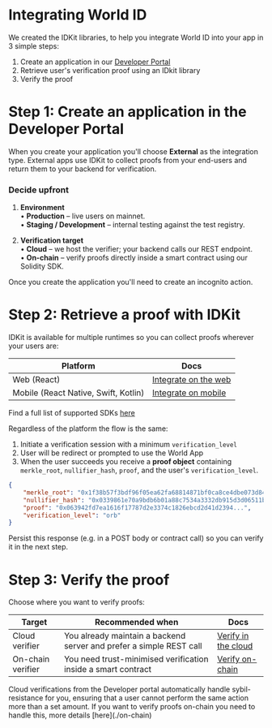 # Integrating World ID

We created the IDKit libraries, to help you integrate World ID into your app in 3 simple steps:

1. Create an application in our [Developer Portal](http://developer.worldcoin.org/)
2. Retrieve user's verification proof using an IDkit library
3. Verify the proof

# Step 1: Create an application in the Developer Portal

When you create your application you'll choose **External** as the integration type. External apps use IDKit to collect proofs from your end-users and return them to your backend for verification.

### Decide upfront

1. **Environment**  
   • **Production** – live users on mainnet.  
   • **Staging / Development** – internal testing against the test registry.

2. **Verification target**  
   • **Cloud** – we host the verifier; your backend calls our REST endpoint.  
   • **On-chain** – verify proofs directly inside a smart contract using our Solidity SDK.

Once you create the application you'll need to create an incognito action.

# Step 2: Retrieve a proof with IDKit

IDKit is available for multiple runtimes so you can collect proofs wherever your users are:

| Platform                             | Docs                            |
| ------------------------------------ | ------------------------------- |
| Web (React)                          | [Integrate on the web](./web)   |
| Mobile (React Native, Swift, Kotlin) | [Integrate on mobile](./mobile) |

<Note>Find a full list of supported SDKs [here](./libraries)</Note>

Regardless of the platform the flow is the same:

1. Initiate a verification session with a minimum `verification_level`
2. User will be redirect or prompted to use the World App
3. When the user succeeds you receive a **proof object** containing `merkle_root`, `nullifier_hash`, `proof`, and the user's `verification_level`.

```json {{ title: 'ISuccessResult' }}
{
	"merkle_root": "0x1f38b57f3bdf96f05ea62fa68814871bf0ca8ce4dbe073d8497d5a6b0a53e5e0",
	"nullifier_hash": "0x0339861e70a9bdb6b01a88c7534a3332db915d3d06511b79a5724221a6958fbe",
	"proof": "0x063942fd7ea1616f17787d2e3374c1826ebcd2d41d2394...",
	"verification_level": "orb"
}
```

Persist this response (e.g. in a POST body or contract call) so you can verify it in the next step.

# Step 3: Verify the proof

Choose where you want to verify proofs:

| Target            | Recommended when                                                    | Docs                           |
| ----------------- | ------------------------------------------------------------------- | ------------------------------ |
| Cloud verifier    | You already maintain a backend server and prefer a simple REST call | [Verify in the cloud](./cloud) |
| On-chain verifier | You need trust-minimised verification inside a smart contract       | [Verify on-chain](./on-chain)  |

<Note>
	Cloud verifications from the Developer portal automatically handle sybil-resistance for you, ensuring that a user
	cannot perform the same action more than a set amount. If you want to verify proofs on-chain you need to handle
	this, more details [here](./on-chain)
</Note>

